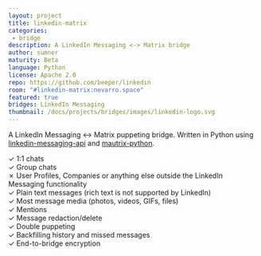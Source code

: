 ```yaml
---
layout: project
title: linkedin-matrix
categories: 
 - bridge
description: A LinkedIn Messaging <-> Matrix bridge
author: sumner
maturity: Beta
language: Python
license: Apache 2.0
repo: https://github.com/beeper/linkedin
room: "#linkedin-matrix:nevarro.space"
featured: true
bridges: LinkedIn Messaging
thumbnail: /docs/projects/bridges/images/linkedin-logo.svg
---
```


A LinkedIn Messaging <-> Matrix puppeting bridge. Written in Python using [linkedin-messaging-api](https://github.com/sumnerevans/linkedin-messaging-api) and [mautrix-python](https://matrix.org/docs/projects/sdk/mautrix-python.html).

✓ 1:1 chats  
✓ Group chats  
✗ User Profiles, Companies or anything else outside the LinkedIn Messaging functionality  
✓ Plain text messages (rich text is not supported by LinkedIn)  
✓ Most message media (photos, videos, GIFs, files)  
✓ Mentions  
✓ Message redaction/delete  
✓ Double puppeting  
✓ Backfilling history and missed messages  
✓ End-to-bridge encryption

